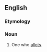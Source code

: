 ==English==

===Etymology===
{{suf|en|allot|er|id2=agent noun}}

===Noun===
{{en-noun}}

# One who [[allot]]s.